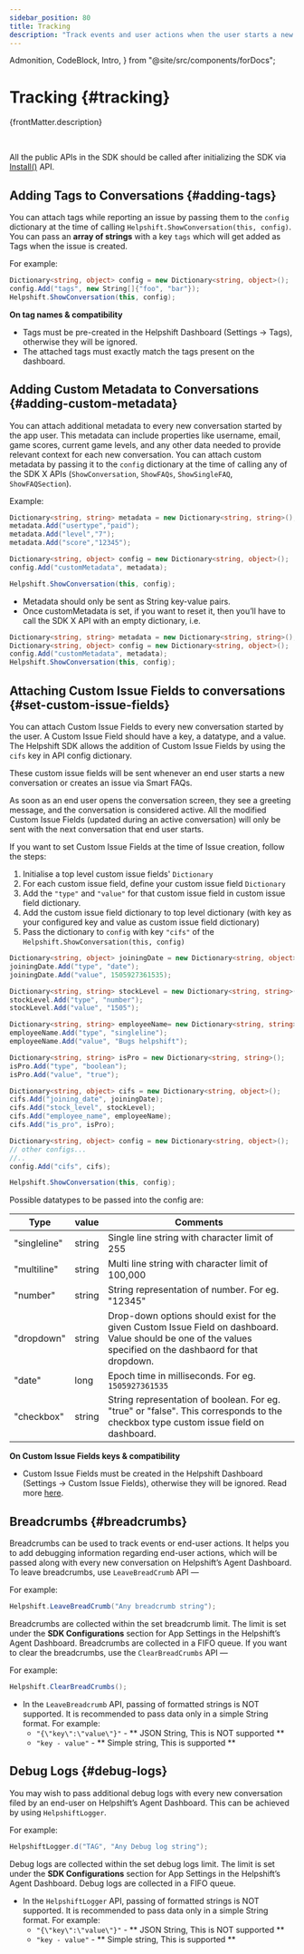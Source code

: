 ```yaml
---
sidebar_position: 80
title: Tracking
description: "Track events and user actions when the user starts a new conversation. Attach custom metadata to every conversation started via the SDK."
---
```


  Admonition,
  CodeBlock,
  Intro,
} from "@site/src/components/forDocs";

# Tracking {#tracking}

<Intro>{frontMatter.description}</Intro>

<br/>
<Admonition type="info" title="Note">

All the public APIs in the SDK should be called after initializing the SDK via [Install()](/sdkx-xamarin/getting-started#initialize) API.

</Admonition>

## Adding Tags to Conversations {#adding-tags}

You can attach tags while reporting an issue by passing them to the `config` dictionary at the time of calling `Helpshift.ShowConversation(this, config)`. You can pass an **array of strings** with a key `tags` which will get added as Tags when the issue is created.

For example:

```csharp
Dictionary<string, object> config = new Dictionary<string, object>();
config.Add("tags", new String[]{"foo", "bar"});
Helpshift.ShowConversation(this, config);
```

<Admonition type="info" title="Note">

**On tag names & compatibility**

- Tags must be pre-created in the Helpshift Dashboard (Settings → Tags), otherwise they will be ignored.
- The attached tags must exactly match the tags present on the dashboard.

</Admonition>

## Adding Custom Metadata to Conversations {#adding-custom-metadata}

You can attach additional metadata to every new conversation started by the app user. This metadata can include properties like username, email, game scores, current game levels, and any other data needed to provide relevant context for each new conversation. You can attach custom metadata by passing it to the `config` dictionary at the time of calling any of the SDK X APIs (`ShowConversation`, `ShowFAQs`, `ShowSingleFAQ`, `ShowFAQSection`).

Example:

```csharp
Dictionary<string, string> metadata = new Dictionary<string, string>();
metadata.Add("usertype","paid");
metadata.Add("level","7");
metadata.Add("score","12345");

Dictionary<string, object> config = new Dictionary<string, object>();
config.Add("customMetadata", metadata);

Helpshift.ShowConversation(this, config);
```

<Admonition type="info" title="Note">

- Metadata should only be sent as String key-value pairs.
- Once customMetadata is set, if you want to reset it, then you’ll have to call the SDK X API with an empty dictionary, i.e.

```csharp
Dictionary<string, string> metadata = new Dictionary<string, string>();
Dictionary<string, object> config = new Dictionary<string, object>();
config.Add("customMetadata", metadata);
Helpshift.ShowConversation(this, config);
```

</Admonition>

## Attaching Custom Issue Fields to conversations {#set-custom-issue-fields}

You can attach Custom Issue Fields to every new conversation started by the user. A Custom Issue Field should have a key, a datatype, and a value. The Helpshift SDK allows the addition of Custom Issue Fields by using the `cifs` key in API config dictionary.

These custom issue fields will be sent whenever an end user starts a new conversation or creates an issue via Smart FAQs.

As soon as an end user opens the conversation screen, they see a greeting message, and the conversation is considered active. All the modified Custom Issue Fields (updated during an active conversation) will only be sent with the next conversation that end user starts.

If you want to set Custom Issue Fields at the time of Issue creation, follow the steps:

1. Initialise a top level custom issue fields' `Dictionary`
2. For each custom issue field, define your custom issue field `Dictionary`
3. Add the `"type"` and `"value"` for that custom issue field in custom issue field dictionary.
4. Add the custom issue field dictionary to top level dictionary (with key as your configured key and value as custom issue field dictionary)
5. Pass the dictionary to `config` with key `"cifs"` of the `Helpshift.ShowConversation(this, config)`

```csharp
Dictionary<string, object> joiningDate = new Dictionary<string, object>();
joiningDate.Add("type", "date");
joiningDate.Add("value", 1505927361535);

Dictionary<string, string> stockLevel = new Dictionary<string, string>();
stockLevel.Add("type", "number");
stockLevel.Add("value", "1505");

Dictionary<string, string> employeeName= new Dictionary<string, string>();
employeeName.Add("type", "singleline");
employeeName.Add("value", "Bugs helpshift");

Dictionary<string, string> isPro = new Dictionary<string, string>();
isPro.Add("type", "boolean");
isPro.Add("value", "true");

Dictionary<string, object> cifs = new Dictionary<string, object>();
cifs.Add("joining_date", joiningDate);
cifs.Add("stock_level", stockLevel);
cifs.Add("employee_name", employeeName);
cifs.Add("is_pro", isPro);

Dictionary<string, object> config = new Dictionary<string, object>();
// other configs...
//..
config.Add("cifs", cifs);

Helpshift.ShowConversation(this, config);
```

Possible datatypes to be passed into the config are:

| Type         | value  | Comments                                                                                                                                                      |
| ------------ | ------ | ------------------------------------------------------------------------------------------------------------------------------------------------------------- |
| "singleline" | string | Single line string with character limit of 255                                                                                                                |
| "multiline"  | string | Multi line string with character limit of 100,000                                                                                                             |
| "number"     | string | String representation of number. For eg. "12345"                                                                                                              |
| "dropdown"   | string | Drop-down options should exist for the given Custom Issue Field on dashboard. Value should be one of the values specified on the dashbaord for that dropdown. |
| "date"       | long   | Epoch time in milliseconds. For eg. `1505927361535`                                                                                                           |
| "checkbox"   | string | String representation of boolean. For eg. "true" or "false". This corresponds to the checkbox type custom issue field on dashboard.                           |

<Admonition type="info" title="Note">

**On Custom Issue Fields keys & compatibility**

- Custom Issue Fields must be created in the Helpshift Dashboard (Settings → Custom Issue Fields), otherwise they will be ignored. Read more [here](https://support.helpshift.com/kb/article/custom-issue-fields/).

</Admonition>

## Breadcrumbs {#breadcrumbs}

Breadcrumbs can be used to track events or end-user actions. It helps you to add debugging information regarding end-user actions, which will be passed along with every new conversation on Helpshift’s Agent Dashboard. To leave breadcrumbs, use `LeaveBreadCrumb` API —

For example:

```java
Helpshift.LeaveBreadCrumb("Any breadcrumb string");
```

Breadcrumbs are collected within the set breadcrumb limit. The limit is set under the **SDK Configurations** section for App Settings in the Helpshift’s Agent Dashboard. Breadcrumbs are collected in a FIFO queue. If you want to clear the breadcrumbs, use the `ClearBreadCrumbs` API —

For example:

```java
Helpshift.ClearBreadCrumbs();
```

<Admonition type="info" title="Note">

- In the `LeaveBreadcrumb` API, passing of formatted strings is NOT supported. It is recommended to pass data only in a simple String format. For example:
  - `"{\"key\":\"value\"}"` - ** JSON String, This is NOT supported **
  - `"key - value"` - ** Simple string, This is supported **

</Admonition>

## Debug Logs {#debug-logs}

You may wish to pass additional debug logs with every new conversation filed by an end-user on Helpshift’s Agent Dashboard. This can be achieved by using `HelpshiftLogger`.

For example:

```java
HelpshiftLogger.d("TAG", "Any Debug log string");
```

Debug logs are collected within the set debug logs limit. The limit is set under the **SDK Configurations** section for App Settings in the Helpshift’s Agent Dashboard. Debug logs are collected in a FIFO queue.

<Admonition type="info" title="Note">

- In the `HelpshiftLogger` API, passing of formatted strings is NOT supported. It is recommended to pass data only in a simple String format. For example:
  - `"{\"key\":\"value\"}"` - ** JSON String, This is NOT supported **
  - `"key - value"` - ** Simple string, This is supported **

</Admonition>
